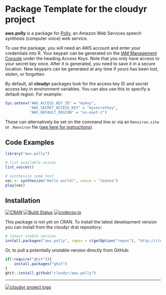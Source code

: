 # Package Template for the cloudyr project #

**aws.polly** is a package for [Polly](http://aws.amazon.com/documentation/polly), an Amazon Web Services speech synthesis (computer voice) web service.

To use the package, you will need an AWS account and enter your credentials into R. Your keypair can be generated on the [IAM Management Console](https://console.aws.amazon.com/iam/home?#security_credential) under the heading *Access Keys*. Note that you only have access to your secret key once. After it is generated, you need to save it in a secure location. New keypairs can be generated at any time if yours has been lost, stolen, or forgotten. 

By default, all **cloudyr** packages look for the access key ID and secret access key in environment variables. You can also use this to specify a default region. For example:

```R
Sys.setenv("AWS_ACCESS_KEY_ID" = "mykey",
           "AWS_SECRET_ACCESS_KEY" = "mysecretkey",
           "AWS_DEFAULT_REGION" = "us-east-1")
```

These can alternatively be set on the command line or via an `Renviron.site` or `.Renviron` file ([see here for instructions](http://cran.r-project.org/web/packages/httr/vignettes/api-packages.html)).


## Code Examples ##

```r
library("aws.polly")

# list available voices
list_voices()

# synthesize some text
vec <- synthesize("Hello world!", voice = "Joanna")
play(vec)
```


## Installation ##

[![CRAN](http://www.r-pkg.org/badges/version/aws.polly)](http://cran.r-project.org/package=aws.polly)
[![Build Status](https://travis-ci.org/cloudyr/aws.polly.png?branch=master)](https://travis-ci.org/cloudyr/aws.polly)
[![codecov.io](http://codecov.io/github/cloudyr/aws.polly/coverage.svg?branch=master)](http://codecov.io/github/cloudyr/aws.polly?branch=master)

This package is not yet on CRAN. To install the latest development version you can install from the cloudyr drat repository:

```R
# latest stable version
install.packages("aws.polly", repos = c(getOption("repos"), "http://cloudyr.github.io/drat"))
```

Or, to pull a potentially unstable version directly from GitHub:

```R
if(!require("ghit")){
    install.packages("ghit")
}
ghit::install_github("cloudyr/aws.polly")
```


---
[![cloudyr project logo](http://i.imgur.com/JHS98Y7.png)](https://github.com/cloudyr)
